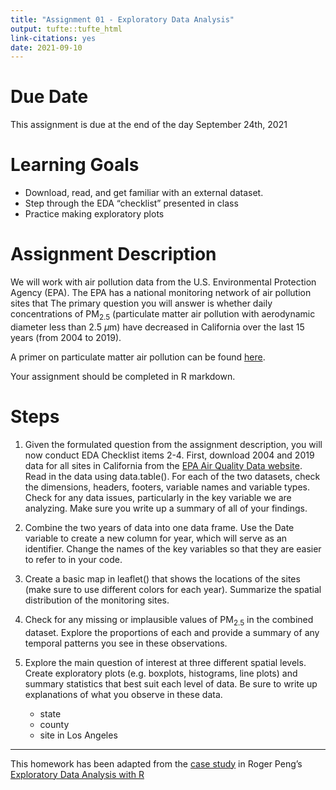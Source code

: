 ```yaml
---
title: "Assignment 01 - Exploratory Data Analysis"
output: tufte::tufte_html
link-citations: yes
date: 2021-09-10
---
```


# Due Date

This assignment is due at the end of the day September 24th, 2021

# Learning Goals
- Download, read, and get familiar with an external dataset. 
- Step through the EDA "checklist" presented in class
- Practice making exploratory plots


# Assignment Description

We will work with air pollution data from the U.S. Environmental Protection Agency (EPA). The EPA has a national monitoring network of air pollution sites that The primary question you will answer is whether daily concentrations of PM$_{2.5}$ (particulate matter air pollution with aerodynamic diameter less than 2.5 $\mu$m) have decreased in California over the last 15 years (from 2004 to 2019).

A primer on particulate matter air pollution can be found [here](https://www.epa.gov/pm-pollution/particulate-matter-pm-basics).

Your assignment should be completed in R markdown.

# Steps

1. Given the formulated question from the assignment description, you will now conduct EDA Checklist items 2-4. First, download 2004 and 2019 data for all sites in California from the [EPA Air Quality Data website](https://www.epa.gov/outdoor-air-quality-data/download-daily-data). Read in the data using data.table(). For each of the two datasets, check the dimensions, headers, footers, variable names and variable types. Check for any data issues, particularly in the key variable we are analyzing. Make sure you write up a summary of all of your findings.

2. Combine the two years of data into one data frame. Use the Date variable to create a new column for year, which will serve as an identifier. Change the names of the key variables so that they are easier to refer to in your code.

3. Create a basic map in leaflet() that shows the locations of the sites (make sure to use different colors for each year). Summarize the spatial distribution of the monitoring sites.

4. Check for any missing or implausible values of PM$_{2.5}$ in the combined dataset. Explore the proportions of each and provide a summary of any temporal patterns you see in these observations.

5. Explore the main question of interest at three different spatial levels. Create exploratory plots (e.g. boxplots, histograms, line plots) and summary statistics that best suit each level of data. Be sure to write up explanations of what you observe in these data.

    - state
    - county
    - site in Los Angeles
    
    

---

This homework has been adapted from the [case study](https://bookdown.org/rdpeng/exdata/data-analysis-case-study-changes-in-fine-particle-air-pollution-in-the-u-s-.html) in Roger Peng's [Exploratory Data Analysis with R](https://bookdown.org/rdpeng/exdata/)

